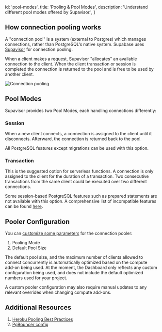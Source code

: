 
  id: 'pool-modes',
  title: 'Pooling & Pool Modes',
  description: 'Understand different pool modes offered by Supavisor.',
}

## How connection pooling works

A "connection pool" is a system (external to Postgres) which manages connections, rather than PostgreSQL's native system. Supabase uses [Supavisor](https://github.com/supabase/supavisor) for connection pooling.

When a client makes a request, Supavisor "allocates" an available connection to the client. When the client transaction or session is completed the connection is returned to the pool and is free to be used by another client.

![Connection pooling](/docs/img/guides/database/connection-pool.png)

## Pool Modes

Supavisor provides two Pool Modes, each handling connections differently:

### Session

When a new client connects, a connection is assigned to the client until it disconnects. Afterward, the connection is returned back to the pool.

All PostgreSQL features except migrations can be used with this option.

### Transaction

This is the suggested option for serverless functions. A connection is only assigned to the client for the duration of a transaction. Two consecutive transactions from the same client could be executed over two different connections.

Some session-based PostgreSQL features such as prepared statements are not available with this option. A comprehensive list of incompatible features can be found [here](https://www.pgbouncer.org/features.html).

## Pooler Configuration

You can [customize some parameters](https://supabase.com/dashboard/project/_/settings/database) for the connection pooler:

1. Pooling Mode
1. Default Pool Size

The default pool size, and the maximum number of clients allowed to connect concurrently is automatically optimized based on the compute add-on being used. At the moment, the Dashboard only reflects any custom configuration being used, and does not include the default optimized numbers used for your project.

A custom pooler configuration may also require manual updates to any relevant overrides when changing compute add-ons.

## Additional Resources

1. [Heroku Pooling Best Practices](https://devcenter.heroku.com/articles/best-practices-pgbouncer-configuration#database-connections-sessions-and-connection-pooling)
1. [PgBouncer config](https://www.pgbouncer.org/config.html)


